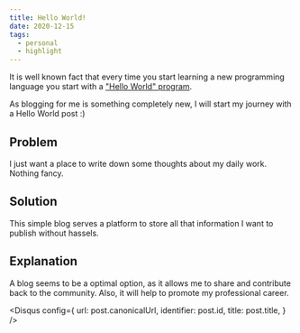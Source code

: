 ```yaml
---
title: Hello World!
date: 2020-12-15
tags:
  - personal
  - highlight
---
```



It is well known fact that every time you start learning a new programming language you start with a ["Hello World" program](https://en.wikipedia.org/wiki/%22Hello,_World!%22_program).

As blogging for me is something completely new, I will start my journey with a Hello World post :)

Problem
-------

I just want a place to write down some thoughts about my daily work. Nothing fancy.

Solution
--------

This simple blog serves a platform to store all that information I want to publish without hassels.

Explanation
-----------

A blog seems to be a optimal option, as it allows me to share and contribute back to the community. Also, it will help to promote my professional career.

<Disqus
  config={
    url: post.canonicalUrl,
    identifier: post.id,
    title: post.title,
  }
/>